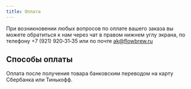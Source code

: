 ```yaml
---
title: Оплата
---
```


При возникновении любых вопросов по оплате вашего заказа вы можете обратиться к нам через чат в правом нижнем углу экрана, по телефону +7&#160;(921)&#160;920&#x2011;31&#x2011;35 или по почте [ak@flowbrew.ru](mailto:ak@flowbrew.ru)

## Способы оплаты

Оплата после получения товара банковским переводом на карту Сбербанка или Тинькофф. 

